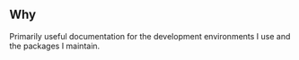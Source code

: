 
## Why

Primarily useful documentation for the development environments I use and the packages I maintain.
